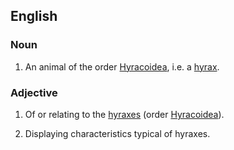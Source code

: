 ==English==

===Noun===
{{en-noun}}

# An animal of the order [[Hyracoidea]], i.e. a [[hyrax]].

===Adjective===
{{en-adj}}

# {{lb|en|zoology}} Of or relating to the [[hyrax]]es (order [[Hyracoidea]]).
# Displaying characteristics typical of hyraxes.